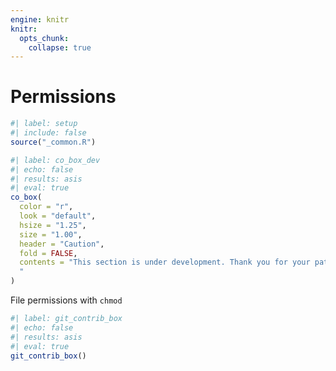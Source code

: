 ```yaml
---
engine: knitr
knitr:
  opts_chunk: 
    collapse: true
---
```


# Permissions {.unnumbered}

```r
#| label: setup
#| include: false
source("_common.R")
```

```r
#| label: co_box_dev
#| echo: false
#| results: asis
#| eval: true
co_box(
  color = "r",
  look = "default", 
  hsize = "1.25", 
  size = "1.00", 
  header = "Caution", 
  fold = FALSE,
  contents = "This section is under development. Thank you for your patience.
  "
)
```

File permissions with `chmod`


```r
#| label: git_contrib_box
#| echo: false
#| results: asis
#| eval: true
git_contrib_box()
```